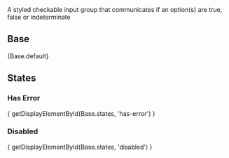 
<div className="doc lead">
  A styled checkable input group that communicates if an option(s) are true, false or indeterminate
</div>

## Base
<CodeView>
  {Base.default}
</CodeView>

## States

### Has Error
<CodeView>
  { getDisplayElementById(Base.states, 'has-error') }
</CodeView>

### Disabled
<CodeView>
  { getDisplayElementById(Base.states, 'disabled') }
</CodeView>
